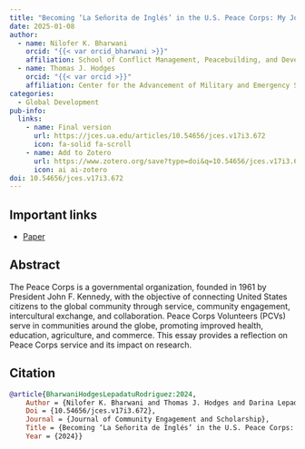 ```yaml
---
title: "Becoming ‘La Señorita de Inglés’ in the U.S. Peace Corps: My Journey from Practitioner to Ph.D."
date: 2025-01-08
author:
  - name: Nilofer K. Bharwani
    orcid: "{{< var orcid_bharwani >}}"
    affiliation: School of Conflict Management, Peacebuilding, and Development, Kennesaw State University
  - name: Thomas J. Hodges
    orcid: "{{< var orcid >}}"
    affiliation: Center for the Advancement of Military and Emergency Services (AMES) Research, Kennesaw State University
categories:
  - Global Development
pub-info:
  links:
    - name: Final version
      url: https://jces.ua.edu/articles/10.54656/jces.v17i3.672
      icon: fa-solid fa-scroll
    - name: Add to Zotero
      url: https://www.zotero.org/save?type=doi&q=10.54656/jces.v17i3.672
      icon: ai ai-zotero
doi: 10.54656/jces.v17i3.672
---
```


## Important links

-   [Paper](https://jces.ua.edu/articles/672/files/67339ac50cd45.pdf)

## Abstract

The Peace Corps is a governmental organization, founded in 1961 by President John F. Kennedy, with the objective of connecting United States citizens to the global community through service, community engagement, intercultural exchange, and collaboration. Peace Corps Volunteers (PCVs) serve in communities around the globe, promoting improved health, education, agriculture, and commerce. This essay provides a reflection on Peace Corps service and its impact on research.

## Citation

``` bibtex
@article{BharwaniHodgesLepadatuRodriguez:2024,
    Author = {Nilofer K. Bharwani and Thomas J. Hodges and Darina Lepadatu and Darlene Xiomara Rodriguez},
    Doi = {10.54656/jces.v17i3.672},
    Journal = {Journal of Community Engagement and Scholarship},
    Title = {Becoming ‘La Señorita de Inglés’ in the U.S. Peace Corps: My Journey from Practitioner to Ph.D.},
    Year = {2024}}
```
